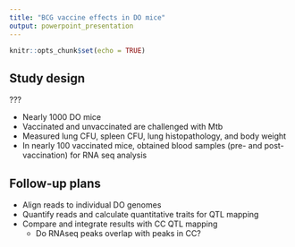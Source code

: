 ```yaml
---
title: "BCG vaccine effects in DO mice"
output: powerpoint_presentation
---
```


```r
knitr::opts_chunk$set(echo = TRUE)
```

## Study design


???

- Nearly 1000 DO mice
- Vaccinated and unvaccinated are challenged with Mtb
- Measured lung CFU, spleen CFU, lung histopathology, and body weight
- In nearly 100 vaccinated mice, obtained blood samples (pre- and post-vaccination) for RNA seq analysis


## Follow-up plans

- Align reads to individual DO genomes
- Quantify reads and calculate quantitative traits for QTL mapping
- Compare and integrate results with CC QTL mapping
  - Do RNAseq peaks overlap with peaks in CC? 
  
  



